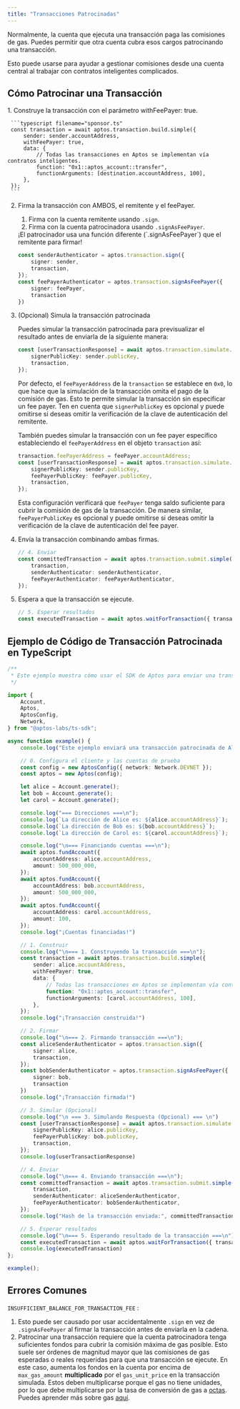 ```yaml
---
title: "Transacciones Patrocinadas"
---
```



Normalmente, la cuenta que ejecuta una transacción paga las comisiones de gas. Puedes permitir que otra cuenta cubra esos cargos patrocinando una transacción.

Esto puede usarse para ayudar a gestionar comisiones desde una cuenta central al trabajar con contratos inteligentes complicados.

## Cómo Patrocinar una Transacción

<Steps>
  1. Construye la transacción con el parámetro withFeePayer: true.

     ```typescript filename="sponsor.ts"
     const transaction = await aptos.transaction.build.simple({
         sender: sender.accountAddress,
         withFeePayer: true,
         data: {
             // Todas las transacciones en Aptos se implementan vía contratos inteligentes.
             function: "0x1::aptos_account::transfer",
             functionArguments: [destination.accountAddress, 100],
         },
     });
     ```

  2. Firma la transacción con AMBOS, el remitente y el feePayer.

     1. Firma con la cuenta remitente usando `.sign`.
     2. Firma con la cuenta patrocinadora usando `.signAsFeePayer`.

     <Aside type="caution">
       ¡El patrocinador usa una función diferente (`.signAsFeePayer`) que el remitente para firmar!
     </Aside>

     ```typescript filename="sponsor.ts"
     const senderAuthenticator = aptos.transaction.sign({
         signer: sender,
         transaction,
     });
     const feePayerAuthenticator = aptos.transaction.signAsFeePayer({
         signer: feePayer,
         transaction
     })
     ```

  3. (Opcional) Simula la transacción patrocinada

     Puedes simular la transacción patrocinada para previsualizar el resultado antes de enviarla de la siguiente manera:

     ```typescript filename="sponsor.ts"
     const [userTransactionResponse] = await aptos.transaction.simulate.simple({
         signerPublicKey: sender.publicKey,
         transaction,
     });
     ```

     Por defecto, el `feePayerAddress` de la `transaction` se establece en `0x0`, lo que hace que la simulación de la transacción omita el pago de la comisión de gas. Esto te permite simular la transacción sin especificar un fee payer. Ten en cuenta que `signerPublicKey` es opcional y puede omitirse si deseas omitir la verificación de la clave de autenticación del remitente.

     También puedes simular la transacción con un fee payer específico estableciendo el `feePayerAddress` en el objeto `transaction` así:

     ```typescript filename="sponsor.ts"
     transaction.feePayerAddress = feePayer.accountAddress;
     const [userTransactionResponse] = await aptos.transaction.simulate.simple({
         signerPublicKey: sender.publicKey,
         feePayerPublicKey: feePayer.publicKey,
         transaction,
     });
     ```

     Esta configuración verificará que `feePayer` tenga saldo suficiente para cubrir la comisión de gas de la transacción. De manera similar, `feePayerPublicKey` es opcional y puede omitirse si deseas omitir la verificación de la clave de autenticación del fee payer.

  4. Envía la transacción combinando ambas firmas.

     ```typescript filename="sponsor.ts"
     // 4. Enviar
     const committedTransaction = await aptos.transaction.submit.simple({
         transaction,
         senderAuthenticator: senderAuthenticator,
         feePayerAuthenticator: feePayerAuthenticator,
     });
     ```

  5. Espera a que la transacción se ejecute.

     ```typescript filename="sponsor.ts"
     // 5. Esperar resultados
     const executedTransaction = await aptos.waitForTransaction({ transactionHash: committedTransaction.hash });
     ```
</Steps>

## Ejemplo de Código de Transacción Patrocinada en TypeScript

```typescript filename="sponsor.ts"
/**
 * Este ejemplo muestra cómo usar el SDK de Aptos para enviar una transacción con patrocinador.
 */

import {
    Account,
    Aptos,
    AptosConfig,
    Network,
} from "@aptos-labs/ts-sdk";

async function example() {
    console.log("Este ejemplo enviará una transacción patrocinada de Alice a Carol.");

    // 0. Configura el cliente y las cuentas de prueba
    const config = new AptosConfig({ network: Network.DEVNET });
    const aptos = new Aptos(config);

    let alice = Account.generate();
    let bob = Account.generate();
    let carol = Account.generate();

    console.log("=== Direcciones ===\n");
    console.log(`La dirección de Alice es: ${alice.accountAddress}`);
    console.log(`La dirección de Bob es: ${bob.accountAddress}`);
    console.log(`La dirección de Carol es: ${carol.accountAddress}`);

    console.log("\n=== Financiando cuentas ===\n");
    await aptos.fundAccount({
        accountAddress: alice.accountAddress,
        amount: 500_000_000,
    });
    await aptos.fundAccount({
        accountAddress: bob.accountAddress,
        amount: 500_000_000,
    });
    await aptos.fundAccount({
        accountAddress: carol.accountAddress,
        amount: 100,
    });
    console.log("¡Cuentas financiadas!")

    // 1. Construir
    console.log("\n=== 1. Construyendo la transacción ===\n");
    const transaction = await aptos.transaction.build.simple({
        sender: alice.accountAddress,
        withFeePayer: true,
        data: {
            // Todas las transacciones en Aptos se implementan vía contratos inteligentes.
            function: "0x1::aptos_account::transfer",
            functionArguments: [carol.accountAddress, 100],
        },
    });
    console.log("¡Transacción construida!")

    // 2. Firmar
    console.log("\n=== 2. Firmando transacción ===\n");
    const aliceSenderAuthenticator = aptos.transaction.sign({
        signer: alice,
        transaction,
    });
    const bobSenderAuthenticator = aptos.transaction.signAsFeePayer({
        signer: bob,
        transaction
    })
    console.log("¡Transacción firmada!")

    // 3. Simular (Opcional)
    console.log("\n === 3. Simulando Respuesta (Opcional) === \n")
    const [userTransactionResponse] = await aptos.transaction.simulate.simple({
        signerPublicKey: alice.publicKey,
        feePayerPublicKey: bob.publicKey,
        transaction,
    });
    console.log(userTransactionResponse)

    // 4. Enviar
    console.log("\n=== 4. Enviando transacción ===\n");
    const committedTransaction = await aptos.transaction.submit.simple({
        transaction,
        senderAuthenticator: aliceSenderAuthenticator,
        feePayerAuthenticator: bobSenderAuthenticator,
    });
    console.log("Hash de la transacción enviada:", committedTransaction.hash);

    // 5. Esperar resultados
    console.log("\n=== 5. Esperando resultado de la transacción ===\n");
    const executedTransaction = await aptos.waitForTransaction({ transactionHash: committedTransaction.hash });
    console.log(executedTransaction)
};

example();
```

## Errores Comunes

`INSUFFICIENT_BALANCE_FOR_TRANSACTION_FEE` :

1. Esto puede ser causado por usar accidentalmente `.sign` en vez de `.signAsFeePayer` al firmar la transacción antes de enviarla en la cadena.
2. Patrocinar una transacción requiere que la cuenta patrocinadora tenga suficientes fondos para cubrir la comisión máxima de gas posible. Esto suele ser órdenes de magnitud mayor que las comisiones de gas esperadas o reales requeridas para que una transacción se ejecute. En este caso, aumenta los fondos en la cuenta por encima de `max_gas_amount` **multiplicado** por el `gas_unit_price` en la transacción simulada. Estos deben multiplicarse porque el gas no tiene unidades, por lo que debe multiplicarse por la tasa de conversión de gas a [octas](/network/glossary.mdx#Octa). Puedes aprender más sobre gas [aquí](/network/blockchain/gas-txn-fee).
